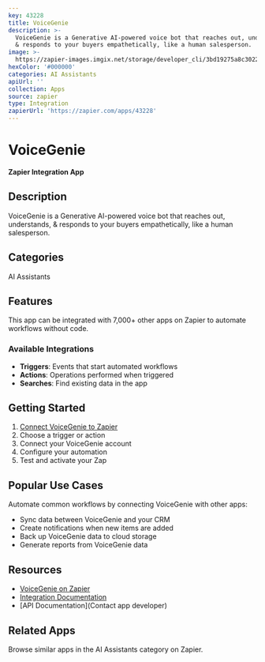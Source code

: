 ```yaml
---
key: 43228
title: VoiceGenie
description: >-
  VoiceGenie is a Generative AI-powered voice bot that reaches out, understands,
  & responds to your buyers empathetically, like a human salesperson.
image: >-
  https://zapier-images.imgix.net/storage/developer_cli/3bd19275a8c3022cd7d4453024c12858_2.png?auto=format%2Ccompress&ixlib=python-3.0.0&q=50
hexColor: '#000000'
categories: AI Assistants
apiUrl: ''
collection: Apps
source: zapier
type: Integration
zapierUrl: 'https://zapier.com/apps/43228'
---
```

# VoiceGenie

**Zapier Integration App**

## Description

VoiceGenie is a Generative AI-powered voice bot that reaches out, understands, & responds to your buyers empathetically, like a human salesperson.

## Categories

AI Assistants

## Features

This app can be integrated with 7,000+ other apps on Zapier to automate workflows without code.

### Available Integrations

- **Triggers**: Events that start automated workflows
- **Actions**: Operations performed when triggered
- **Searches**: Find existing data in the app

## Getting Started

1. [Connect VoiceGenie to Zapier](https://zapier.com/apps/43228)
2. Choose a trigger or action
3. Connect your VoiceGenie account
4. Configure your automation
5. Test and activate your Zap

## Popular Use Cases

Automate common workflows by connecting VoiceGenie with other apps:

- Sync data between VoiceGenie and your CRM
- Create notifications when new items are added
- Back up VoiceGenie data to cloud storage
- Generate reports from VoiceGenie data

## Resources

- [VoiceGenie on Zapier](https://zapier.com/apps/43228)
- [Integration Documentation](https://zapier.com/apps/43228/integrations)
- [API Documentation](Contact app developer)

## Related Apps

Browse similar apps in the AI Assistants category on Zapier.
